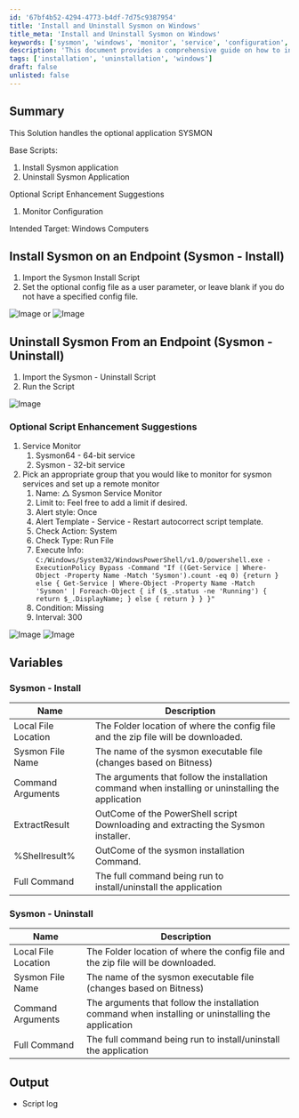 ```yaml
---
id: '67bf4b52-4294-4773-b4df-7d75c9387954'
title: 'Install and Uninstall Sysmon on Windows'
title_meta: 'Install and Uninstall Sysmon on Windows'
keywords: ['sysmon', 'windows', 'monitor', 'service', 'configuration', 'installation', 'uninstallation', 'endpoint']
description: 'This document provides a comprehensive guide on how to install and uninstall the Sysmon application on Windows computers, including optional enhancements for monitoring configurations and services. It covers the necessary scripts, parameters, and variables required for effective deployment and management of Sysmon.'
tags: ['installation', 'uninstallation', 'windows']
draft: false
unlisted: false
---
```

## Summary

This Solution handles the optional application SYSMON

Base Scripts:
1. Install Sysmon application
2. Uninstall Sysmon Application

Optional Script Enhancement Suggestions
1. Monitor Configuration

Intended Target: Windows Computers

## Install Sysmon on an Endpoint (Sysmon - Install)

1. Import the Sysmon Install Script
2. Set the optional config file as a user parameter, or leave blank if you do not have a specified config file.

![Image](../../static/img/Sysmon/image_1.png) or ![Image](../../static/img/Sysmon/image_2.png)

## Uninstall Sysmon From an Endpoint (Sysmon - Uninstall)

1. Import the Sysmon - Uninstall Script
2. Run the Script

![Image](../../static/img/Sysmon/image_3.png)

### Optional Script Enhancement Suggestions

1. Service Monitor
   1. Sysmon64 - 64-bit service
   2. Sysmon - 32-bit service
2. Pick an appropriate group that you would like to monitor for sysmon services and set up a remote monitor
   1. Name: △ Sysmon Service Monitor
   2. Limit to: Feel free to add a limit if desired.
   3. Alert style: Once
   4. Alert Template - Service - Restart autocorrect script template.
   5. Check Action: System
   6. Check Type: Run File
   7. Execute Info: `C:/Windows/System32/WindowsPowerShell/v1.0/powershell.exe -ExecutionPolicy Bypass -Command "If ((Get-Service | Where-Object -Property Name -Match 'Sysmon').count -eq 0) {return } else { Get-Service | Where-Object -Property Name -Match 'Sysmon' | Foreach-Object { if ($_.status -ne 'Running') { return $_.DisplayName; } else { return } } }"`
   8. Condition: Missing
   9. Interval: 300

![Image](../../static/img/Sysmon/image_4.png) ![Image](../../static/img/Sysmon/image_5.png)

## Variables

### Sysmon - Install

| Name                  | Description                                                                                         |
|-----------------------|-----------------------------------------------------------------------------------------------------|
| Local File Location    | The Folder location of where the config file and the zip file will be downloaded.                  |
| Sysmon File Name      | The name of the sysmon executable file (changes based on Bitness)                                  |
| Command Arguments      | The arguments that follow the installation command when installing or uninstalling the application  |
| ExtractResult         | OutCome of the PowerShell script Downloading and extracting the Sysmon installer.                  |
| %Shellresult%         | OutCome of the sysmon installation Command.                                                        |
| Full Command          | The full command being run to install/uninstall the application                                     |

### Sysmon - Uninstall

| Name                  | Description                                                                                         |
|-----------------------|-----------------------------------------------------------------------------------------------------|
| Local File Location    | The Folder location of where the config file and the zip file will be downloaded.                  |
| Sysmon File Name      | The name of the sysmon executable file (changes based on Bitness)                                  |
| Command Arguments      | The arguments that follow the installation command when installing or uninstalling the application  |
| Full Command          | The full command being run to install/uninstall the application                                     |

## Output

- Script log












